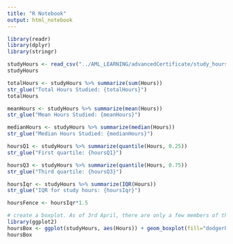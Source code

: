 ```yaml
---
title: "R Notebook"
output: html_notebook
---
```



```r
library(readr)
library(dplyr)
library(stringr)

studyHours <- read_csv("../AML_LEARNING/advancedCertificate/study_hours.csv")
studyHours
```
```r
totalHours <- studyHours %>% summarize(sum(Hours))
str_glue("Total Hours Studied: {totalHours}")
totalHours

meanHours <- studyHours %>% summarize(mean(Hours))
str_glue("Mean Hours Studied: {meanHours}")

medianHours <- studyHours %>% summarize(median(Hours))
str_glue("Median Hours Studied: {medianHours}")

hoursQ1 <- studyHours %>% summarize(quantile(Hours, 0.25))
str_glue("First quartile: {hoursQ1}")

hoursQ3 <- studyHours %>% summarize(quantile(Hours, 0.75))
str_glue("Third quartile: {hoursQ3}")

hoursIqr <- studyHours %>% summarize(IQR(Hours))
str_glue("IQR for study hours: {hoursIqr}")

hoursFence <- hoursIqr*1.5


```

```r
# create a boxplot. As of 3rd April, there are only a few members of the population, so it doesn't look like much of a diagram. However, once there are more members, and different values for the Unit column, I can create more useful plots (for instance, I can compare the different boxplots for each unit).
library(ggplot2)
hoursBox <- ggplot(studyHours, aes(Hours)) + geom_boxplot(fill="dodgerblue", outlier.color="red")
hoursBox
```

